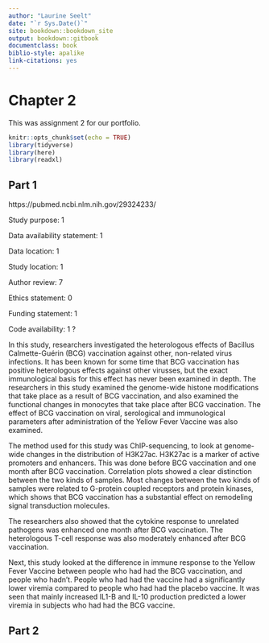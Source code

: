```yaml
---
author: "Laurine Seelt"
date: "`r Sys.Date()`"
site: bookdown::bookdown_site
output: bookdown::gitbook
documentclass: book
biblio-style: apalike
link-citations: yes
---
```


# Chapter 2

This was assignment 2 for our portfolio.

```r
knitr::opts_chunk$set(echo = TRUE)
library(tidyverse)
library(here)
library(readxl)
```

## Part 1

https://pubmed.ncbi.nlm.nih.gov/29324233/

Study purpose: 1

Data availability statement: 1

Data location: 1

Study location: 1

Author review: 7

Ethics statement: 0

Funding statement: 1

Code availability: 1 ?


In this study, researchers investigated the heterologous effects of Bacillus Calmette-Guérin (BCG) vaccination against other, non-related virus infections. 
It has been known for some time that BCG vaccination has positive heterologous effects against other virusses, but the exact immunological basis for this effect has never been examined in depth. The researchers in this study examined the genome-wide histone modifications that take place as a result of BCG vaccination, and also examined the functional changes in monocytes that take place after BCG vaccination. The effect of BCG vaccination on viral, serological and immunological parameters after administration of the Yellow Fever Vaccine was also examined.

The method used for this study was ChIP-sequencing, to look at genome-wide changes in the distribution of H3K27ac. H3K27ac is a marker of active promoters and enhancers. This was done before BCG vaccination and one month after BCG vaccination. Correlation plots showed a clear distinction between the two kinds of samples. Most changes between the two kinds of samples were related to G-protein coupled receptors and protein kinases, which shows that BCG vaccination has a substantial effect on remodeling signal transduction molecules.

The researchers also showed that the cytokine response to unrelated pathogens was enhanced one month after BCG vaccination. The heterologous T-cell response was also moderately enhanced after BCG vaccination.

Next, this study looked at the difference in immune response to the Yellow Fever Vaccine between people who had had the BCG vaccination, and people who hadn't. People who had had the vaccine had a significantly lower viremia compared to people who had had the placebo vaccine. It was seen that mainly increased IL1-B and IL-10 production predicted a lower viremia in subjects who had had the BCG vaccine.


## Part 2

